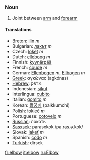 === Noun ===

#Joint between [[arm]] and [[forearm]]

==== Translations ====

*Breton: [[ilin]] ''m''
*Bulgarian: [[лакът]] ''m''
*Czech: [[loket]] ''m''
*Dutch: [[elleboog]] ''m''
*Finnish: [[kyynärpää]]
*French: [[coude]] ''m''
*German: [[Ellenbogen]] ''m'', [[Ellbogen]] ''m''
*[[Greek]]: αγκώνας (agkónas)
*[[Hebrew]]: מרפק
*Indonesian: [[sikut]]
*Interlingua: [[cubito]]
*Italian: [[gomito]] ''m''
*Korean: [[팔꿈치]] (palkkumchi)
*Polish: [[łokieć]] ''m''
*Portuguese: [[cotovelo]] ''m''
*[[Russian]]: локоть
*[[Sasxsek]]: parasxkok /pa.ras.ə.kok/
*Slovak: [[lakeť]] ''m''
*Spanish: [[codo]] ''m''
*[[Turkish]]: dirsek

[[fr:elbow]]
[[it:elbow]]
[[ru:Elbow]]